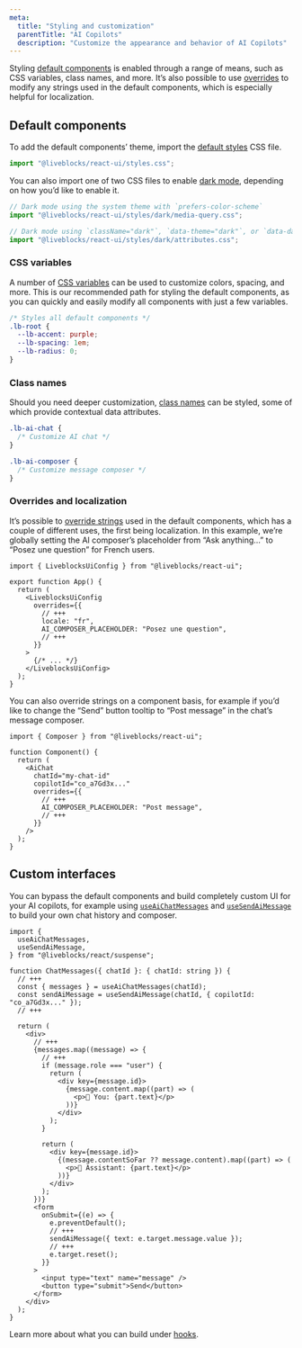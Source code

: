 ```yaml
---
meta:
  title: "Styling and customization"
  parentTitle: "AI Copilots"
  description: "Customize the appearance and behavior of AI Copilots"
---
```


Styling
[default components](/docs/ready-made-features/ai-copilots/default-components)
is enabled through a range of means, such as CSS variables, class names, and
more. It’s also possible to use [overrides](#Overrides-and-localization) to
modify any strings used in the default components, which is especially helpful
for localization.

## Default components

To add the default components’ theme, import the
[default styles](/docs/api-reference/liveblocks-react-ui#Default-styles) CSS
file.

```ts
import "@liveblocks/react-ui/styles.css";
```

You can also import one of two CSS files to enable
[dark mode](/docs/api-reference/liveblocks-react-ui#Dark-mode), depending on how
you’d like to enable it.

```ts
// Dark mode using the system theme with `prefers-color-scheme`
import "@liveblocks/react-ui/styles/dark/media-query.css";
```

```ts
// Dark mode using `className="dark"`, `data-theme="dark"`, or `data-dark="true"`
import "@liveblocks/react-ui/styles/dark/attributes.css";
```

### CSS variables

A number of
[CSS variables](/docs/api-reference/liveblocks-react-ui#CSS-variables) can be
used to customize colors, spacing, and more. This is our recommended path for
styling the default components, as you can quickly and easily modify all
components with just a few variables.

```css
/* Styles all default components */
.lb-root {
  --lb-accent: purple;
  --lb-spacing: 1em;
  --lb-radius: 0;
}
```

### Class names

Should you need deeper customization,
[class names](/docs/api-reference/liveblocks-react-ui#Class-names) can be
styled, some of which provide contextual data attributes.

```css
.lb-ai-chat {
  /* Customize AI chat */
}

.lb-ai-composer {
  /* Customize message composer */
}
```

### Overrides and localization

It’s possible to
[override strings](/docs/api-reference/liveblocks-react-ui#Overrides) used in
the default components, which has a couple of different uses, the first being
localization. In this example, we’re globally setting the AI composer’s
placeholder from “Ask anything…” to “Posez une question” for French users.

```tsx
import { LiveblocksUiConfig } from "@liveblocks/react-ui";

export function App() {
  return (
    <LiveblocksUiConfig
      overrides={{
        // +++
        locale: "fr",
        AI_COMPOSER_PLACEHOLDER: "Posez une question",
        // +++
      }}
    >
      {/* ... */}
    </LiveblocksUiConfig>
  );
}
```

You can also override strings on a component basis, for example if you’d like to
change the “Send” button tooltip to “Post message” in the chat’s message
composer.

```tsx
import { Composer } from "@liveblocks/react-ui";

function Component() {
  return (
    <AiChat
      chatId="my-chat-id"
      copilotId="co_a7Gd3x..."
      overrides={{
        // +++
        AI_COMPOSER_PLACEHOLDER: "Post message",
        // +++
      }}
    />
  );
}
```

## Custom interfaces

You can bypass the default components and build completely custom UI for your AI
copilots, for example using
[`useAiChatMessages`](/docs/api-reference/liveblocks-react#useAiChatMessages)
and [`useSendAiMessage`](/docs/api-reference/liveblocks-react#useSendAiMessage)
to build your own chat history and composer.

```tsx
import {
  useAiChatMessages,
  useSendAiMessage,
} from "@liveblocks/react/suspense";

function ChatMessages({ chatId }: { chatId: string }) {
  // +++
  const { messages } = useAiChatMessages(chatId);
  const sendAiMessage = useSendAiMessage(chatId, { copilotId: "co_a7Gd3x..." });
  // +++

  return (
    <div>
      // +++
      {messages.map((message) => {
        // +++
        if (message.role === "user") {
          return (
            <div key={message.id}>
              {message.content.map((part) => (
                <p>👤 You: {part.text}</p>
              ))}
            </div>
          );
        }

        return (
          <div key={message.id}>
            {(message.contentSoFar ?? message.content).map((part) => (
              <p>🤖 Assistant: {part.text}</p>
            ))}
          </div>
        );
      })}
      <form
        onSubmit={(e) => {
          e.preventDefault();
          // +++
          sendAiMessage({ text: e.target.message.value });
          // +++
          e.target.reset();
        }}
      >
        <input type="text" name="message" />
        <button type="submit">Send</button>
      </form>
    </div>
  );
}
```

Learn more about what you can build under
[hooks](/docs/ready-made-features/ai-copilots/hooks).
